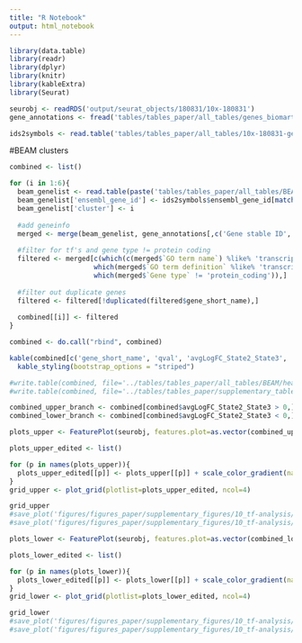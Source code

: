 ```yaml
---
title: "R Notebook"
output: html_notebook
---
```




```r
library(data.table)
library(readr)
library(dplyr)
library(knitr)
library(kableExtra)
library(Seurat)

seurobj <- readRDS('output/seurat_objects/180831/10x-180831')
gene_annotations <- fread('tables/tables_paper/all_tables/genes_biomart.txt', sep='\t', quote="", header=T)
```


```r
ids2symbols <- read.table('tables/tables_paper/all_tables/10x-180831-geneids-genesymbols.tsv', header=T)
```


#BEAM clusters

```r
combined <- list()

for (i in 1:6){
  beam_genelist <- read.table(paste('tables/tables_paper/all_tables/BEAM/heatmap_logFC0.3_ncluster6/genelist_cluster', i, '.tsv', sep=''), sep='\t', header=T)
  beam_genelist['ensembl_gene_id'] <- ids2symbols$ensembl_gene_id[match(beam_genelist$gene_short_name, ids2symbols$gene_symbol)]
  beam_genelist['cluster'] <- i
  
  #add geneinfo
  merged <- merge(beam_genelist, gene_annotations[,c('Gene stable ID', 'Gene type', 'GO term accession', 'GO term name')], by.y='Gene stable ID', by.x='ensembl_gene_id')
  
  #filter for tf's and gene type != protein coding
  filtered <- merged[c(which(c(merged$`GO term name`) %like% 'transcription factor'),
                     which(merged$`GO term definition` %like% 'transcription factor'),
                     which(merged$`Gene type` != 'protein_coding')),]
  
  #filter out duplicate genes
  filtered <- filtered[!duplicated(filtered$gene_short_name),]
  
  combined[[i]] <- filtered
}

combined <- do.call("rbind", combined)
```

```r
kable(combined[c('gene_short_name', 'qval', 'avgLogFC_State2_State3', 'cluster', 'Gene type', 'GO term accession', 'GO term name')]) %>%
  kable_styling(bootstrap_options = "striped")
```


```r
#write.table(combined, file='../tables/tables_paper/all_tables/BEAM/heatmap_logFC0.3_ncluster6/genelist_TFs.tsv', sep='\t', quote=F, row.names=F)
#write.table(combined, file='../tables/tables_paper/supplementary_tables/BEAM_logFC0.3_nclusters6/genelist_TFs.tsv', sep='\t', quote=F, row.names=F)
```

```r
combined_upper_branch <- combined[combined$avgLogFC_State2_State3 > 0,]
combined_lower_branch <- combined[combined$avgLogFC_State2_State3 < 0,]
```

```r
plots_upper <- FeaturePlot(seurobj, features.plot=as.vector(combined_upper_branch$gene_short_name), nCol=4, cols.use=c('gray', 'blue'), no.legend=F, no.axes=T, do.return=T)

plots_upper_edited <- list()

for (p in names(plots_upper)){
  plots_upper_edited[[p]] <- plots_upper[[p]] + scale_color_gradient(name='Expr.', low='gray', high='blue', guide='colorbar') + theme(legend.title=element_text(size=9), legend.text=element_text(size=9), legend.key.height = unit(0.6, 'cm'), legend.key.width=unit(0.2, 'cm'))
}
grid_upper <- plot_grid(plotlist=plots_upper_edited, ncol=4)
```


```r
grid_upper
#save_plot('figures/figures_paper/supplementary_figures/10_tf-analysis/TFs_upper_branch.pdf', grid_upper, base_height=9.14, base_width=12)
#save_plot('figures/figures_paper/supplementary_figures/10_tf-analysis/TFs_upper_branch.png', grid_upper, base_height=9.14, base_width=12)
```

```r
plots_lower <- FeaturePlot(seurobj, features.plot=as.vector(combined_lower_branch$gene_short_name), nCol=3, cols.use=c('gray', 'blue'), no.legend=F, no.axes=T, do.return=T)

plots_lower_edited <- list()

for (p in names(plots_lower)){
  plots_lower_edited[[p]] <- plots_lower[[p]] + scale_color_gradient(name='Expr.', low='gray', high='blue', guide='colorbar') + theme(legend.title=element_text(size=9), legend.text=element_text(size=9), legend.key.height = unit(0.6, 'cm'), legend.key.width=unit(0.2, 'cm'))
}
grid_lower <- plot_grid(plotlist=plots_lower_edited, ncol=4)
```

```r
grid_lower
#save_plot('figures/figures_paper/supplementary_figures/10_tf-analysis/TFs_lower_branch.pdf', grid_lower, base_height=16, base_width=12)
#save_plot('figures/figures_paper/supplementary_figures/10_tf-analysis/TFs_lower_branch.png', grid_lower, base_height=16, base_width=12)
```

